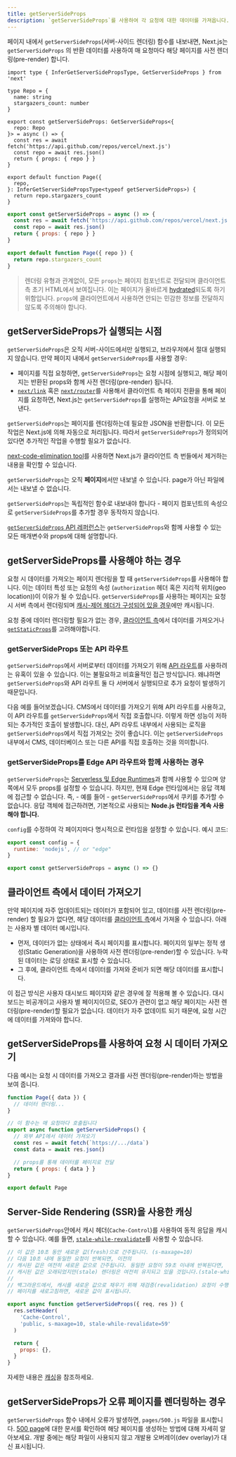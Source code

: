 ```yaml
---
title: getServerSideProps
description: `getServerSideProps`를 사용하여 각 요청에 대한 데이터를 가져옵니다.
---
```


페이지 내에서 `getServerSideProps`(서버-사이드 렌더링) 함수를 내보내면, Next.js는 `getServerSideProps` 의 반환 데이터를 사용하여 매 요청마다 해당 페이지를 사전 렌더링(pre-render) 합니다.

```tsx filename="pages/index.tsx" switcher
import type { InferGetServerSidePropsType, GetServerSideProps } from 'next'

type Repo = {
  name: string
  stargazers_count: number
}

export const getServerSideProps: GetServerSideProps<{
  repo: Repo
}> = async () => {
  const res = await fetch('https://api.github.com/repos/vercel/next.js')
  const repo = await res.json()
  return { props: { repo } }
}

export default function Page({
  repo,
}: InferGetServerSidePropsType<typeof getServerSideProps>) {
  return repo.stargazers_count
}
```

```jsx filename="pages/index.js" switcher
export const getServerSideProps = async () => {
  const res = await fetch('https://api.github.com/repos/vercel/next.js')
  const repo = await res.json()
  return { props: { repo } }
}

export default function Page({ repo }) {
  return repo.stargazers_count
}
```

> 렌더링 유형과 관계없이, 모든 `props`는 페이지 컴포넌트로 전달되며 클라이언트 측 초기 HTML에서 보여집니다. 이는 페이지가 올바르게 [hydrated](https://react.dev/reference/react-dom/hydrate)되도록 하기 위함입니다. `props`에 클라이언트에서 사용하면 안되는 민감한 정보를 전달하지 않도록 주의해야 합니다.

## getServerSideProps가 실행되는 시점

`getServerSideProps`은 오직 서버-사이드에서만 실행되고, 브라우저에서 절대 실행되지 않습니다. 만약 페이지 내에서 `getServerSideProps`를 사용할 경우:

- 페이지를 직접 요청하면, `getServerSideProps`는 요청 시점에 실행되고, 해당 페이지는 반환된 props와 함께 사전 렌더링(pre-render) 됩니다.
- [`next/link`](/docs/pages/api-reference/components/link) 혹은 [`next/router`](/docs/pages/api-reference/functions/use-router)를 사용해서 클라이언트 측 페이지 전환을 통해 페이지를 요청하면, Next.js는 `getServerSideProps`를 실행하는 API요청을 서버로 보낸다.

`getServerSideProps`는 페이지를 렌더링하는데 필요한 JSON을 반환합니다. 이 모든 작업은 Next.js에 의해 자동으로 처리됩니다. 따라서 `getServerSideProps`가 정의되어 있다면 추가적인 작업을 수행할 필요가 없습니다.

[next-code-elimination tool](https://next-code-elimination.vercel.app/)를 사용하면 Next.js가 클라이언트 측 번들에서 제거하는 내용을 확인할 수 있습니다.

`getServerSideProps`는 오직 **페이지**에서만 내보낼 수 있습니다. page가 아닌 파일에서는 내보낼 수 없습니다.

`getServerSideProps`는 독립적인 함수로 내보내야 합니다 - 페이지 컴포넌트의 속성으로 `getServerSideProps`를 추가할 경우 동작하지 않습니다.

[`getServerSideProps` API 레퍼런스](/docs/pages/api-reference/functions/get-server-side-props)는 `getServerSideProps`와 함께 사용할 수 있는 모든 매개변수와 props에 대해 설명합니다.

## getServerSideProps를 사용해야 하는 경우

요청 시 데이터를 가져오는 페이지 렌더링을 할 때 `getServerSideProps`를 사용해야 합니다. 이는 데이터 특성 또는 요청의 속성 (`authorization` 헤더 혹은 지리적 위치(geo location))이 이유가 될 수 있습니다. `getServerSideProps`를 사용하는 페이지는 요청시 서버 측에서 렌더링되며 [캐시-제어 헤더가 구성되어 있을 경우](/docs/pages/building-your-application/deploying/production-checklist#caching)에만 캐시됩니다.

요청 중에 데이터 렌더링할 필요가 없는 경우, [클라이언트 측](#fetching-data-on-the-client-side)에서 데이터를 가져오거나 [`getStaticProps`](/docs/pages/building-your-application/data-fetching/get-static-props)를 고려해야합니다.

### getServerSideProps 또는 API 라우트

`getServerSideProps`에서 서버로부터 데이터를 가져오기 위해 [API 라우트](/docs/pages/building-your-application/routing/api-routes)를 사용하려는 유혹이 있을 수 있습니다. 이는 불필요하고 비효율적인 접근 방식입니다. 왜냐하면 `getServerSideProps`와 API 라우트 둘 다 서버에서 실행되므로 추가 요청이 발생하기 때문입니다.

다음 예를 들어보겠습니다. CMS에서 데이터를 가져오기 위해 API 라우트를 사용하고, 이 API 라우트를 `getServerSideProps`에서 직접 호출합니다. 이렇게 하면 성능이 저하되는 추가적인 호출이 발생합니다. 대신, API 라우트 내부에서 사용되는 로직을 `getServerSideProps`에서 직접 가져오는 것이 좋습니다. 이는 `getServerSideProps` 내부에서 CMS, 데이터베이스 또는 다른 API를 직접 호출하는 것을 의미합니다.

### getServerSideProps를 Edge API 라우트와 함께 사용하는 경우

`getServerSideProps`는 [Serverless 및 Edge Runtimes](/docs/pages/building-your-application/rendering/edge-and-nodejs-runtimes)과 함께 사용할 수 있으며 양쪽에서 모두 props를 설정할 수 있습니다. 하지만, 현재 Edge 런타임에서는 응답 객체에 접근할 수 없습니다. 즉, - 예를 들어 - `getServerSideProps`에서 쿠키를 추가할 수 없습니다. 응답 객체에 접근하려면, 기본적으로 사용되는 **Node.js 런타임을 계속 사용해야 합니다.**

`config`를 수정하여 각 페이지마다 명시적으로 런타임을 설정할 수 있습니다. 예시 코드:

```jsx filename="pages/index.js"
export const config = {
  runtime: 'nodejs', // or "edge"
}

export const getServerSideProps = async () => {}
```

## 클라이언트 측에서 데이터 가져오기

만약 페이지에 자주 업데이트되는 데이터가 포함되어 있고, 데이터를 사전 렌더링(pre-render) 할 필요가 없다면, 헤당 데이터를 [클라이언트 측](/docs/pages/building-your-application/data-fetching/client-side)에서 가져올 수 있습니다. 아래는 사용자 별 데이터 예시입니다.

- 먼저, 데이터가 없는 상태에서 즉시 페이지를 표시합니다. 페이지의 일부는 정적 생성(Static Generation)을 사용하여 사전 렌더링(pre-render)할 수 있습니다. 누락된 데이터는 로딩 상태로 표시할 수 있습니다.
- 그 후에, 클라이언트 측에서 데이터를 가져와 준비가 되면 해당 데이터를 표시합니다.

이 접근 방식은 사용자 대시보드 페이지와 같은 경우에 잘 적용해 볼 수 있습니다. 대시보드는 비공개이고 사용자 별 페이지이므로, SEO가 관련이 없고 해당 페이지는 사전 렌더링(pre-render)할 필요가 없습니다. 데이터가 자주 없데이트 되기 때문에, 요청 시간에 데이터를 가져와야 합니다.

## getServerSideProps를 사용하여 요청 시 데이터 가져오기

다음 예시는 요청 시 데이터를 가져오고 결과를 사전 렌더링(pre-render)하는 방법을 보여 줍니다.

```jsx
function Page({ data }) {
  // 데이터 렌더링...
}

// 이 함수는 매 요청마다 호출됩니다
export async function getServerSideProps() {
  // 외부 API에서 데이터 가져오기
  const res = await fetch(`https://.../data`)
  const data = await res.json()

  // props를 통해 데이터를 페이지로 전달
  return { props: { data } }
}

export default Page
```

## Server-Side Rendering (SSR)을 사용한 캐싱

`getServerSideProps`안에서 캐시 헤더(`Cache-Control`)를 사용하여 동적 응답을 캐시할 수 있습니다. 예를 들면, [`stale-while-revalidate`](https://web.dev/stale-while-revalidate/)를 사용할 수 있습니다.

```jsx
// 이 값은 10초 동안 새로운 값(fresh)으로 간주됩니다. (s-maxage=10)
// 다음 10초 내에 동일한 요청이 반복되면, 이전의
// 캐시된 값은 여전히 새로운 값으로 간주됩니다. 동일한 요청이 59초 이내에 반복된다면,
// 캐시된 값은 오래되었지만(stale) 렌더링은 여전히 유지되고 있을 것입니다.(stale-while-revalidate=59).
//
// 백그라운드에서, 캐시를 새로운 값으로 채우기 위해 재검증(revalidation) 요청이 수행됩니다.
// 페이지를 새로고침하면, 새로운 값이 표시됩니다.

export async function getServerSideProps({ req, res }) {
  res.setHeader(
    'Cache-Control',
    'public, s-maxage=10, stale-while-revalidate=59'
  )

  return {
    props: {},
  }
}
```

자세한 내용은 [캐싱](/docs/pages/building-your-application/deploying/production-checklist#caching)을 참조하세요.

## getServerSideProps가 오류 페이지를 렌더링하는 경우

`getServerSideProps` 함수 내에서 오류가 발생하면, `pages/500.js` 파일을 표시합니다. [500 page](/docs/pages/building-your-application/routing/custom-error#500-page)에 대한 문서를 확인하여 해당 페이지를 생성하는 방법에 대해 자세히 알아보세요.
개발 중에는 해당 파일이 사용되지 않고 개발용 오버레이(dev overlay)가 대신 표시됩니다.
